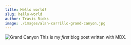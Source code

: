```yaml
---
title: Hello world!
slug: hello-world
author: Travis Ricks
image: ./images/alan-carrillo-grand-canyon.jpg
---
```


![Grand Canyon](images/alan-carrillo-grand-canyon.jpg)
This is my _first_ blog post written with MDX.
